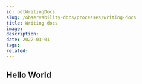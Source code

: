 ---
id: odtWritingDocs
slug: /observability-docs/processes/writing-docs
title: Writing docs
image:
description:
date: 2022-03-01
tags:
related:
---

## Hello World
